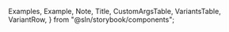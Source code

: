 
  Examples,
  Example,
  Note,
  Title,
  CustomArgsTable,
  VariantsTable,
  VariantRow,
} from "@sln/storybook/components";


<Meta title="UI/TopBanner" component={TopBanner} />

<Title title="TopBanner" suffix="Brief" />

## Definition

Top banner will be position on the very top of the page to communicate on what’s wrong or what’s new.

## Structure

Each toast has a state to represent neutral, positive or negative responses.

<CustomArgsTable of={TopBanner} />

<Examples title="Top Banner Style">
  <Example title="Default" isFullWidth={true}>
    <TopBanner
      actions={
        <button
          className="border-b border-black text-sm"
          onClick={() => {
            console.log("test");
          }}>
          Action
        </button>
      }
      text="Something big is happening we want you to know about."
    />
  </Example>
  <Example title="Warning" isFullWidth={true}>
    <TopBanner
      actions={
        <button
          className="border-b border-black text-sm"
          onClick={() => {
            console.log("test");
          }}>
          Action
        </button>
      }
      variant="warning"
      text="An app wide warning is occuring that should be resolved."
    />
  </Example>
  <Example title="Error" isFullWidth={true}>
    <TopBanner
      actions={
        <button
          className="border-b border-black text-sm"
          onClick={() => {
            console.log("test");
          }}>
          Action
        </button>
      }
      variant="error"
      text="A major error is occuring that must be resolved."
    />
  </Example>
</Examples>

<Canvas>
  <Story
    name="TopBanner"
    args={{
      text: "Something big is happening we want you to know about.",
      variant: "default",
    }}
    argTypes={{
      variant: {
        control: {
          type: "select",
          options: ["default", "warning", "error"],
        },
      },
      text: {
        control: {
          type: "text",
        },
      },
    }}>
    {({ text, variant, ...args }) => (
      <TopBanner
        {...args}
        actions={
          <button
            className="border-b border-black text-sm"
            onClick={() => {
              alert("test");
            }}>
            Action
          </button>
        }
        variant={variant}
        text={text}
      />
    )}
  </Story>
</Canvas>
